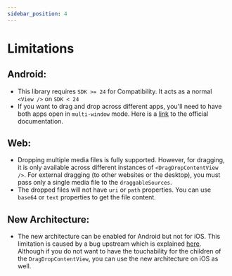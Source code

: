 ```yaml
---
sidebar_position: 4
---
```


# Limitations

## Android:

- This library requires `SDK >= 24` for Compatibility. It acts as a normal `<View />` on `SDK < 24`
- If you want to drag and drop across different apps, you'll need to have both apps open in `multi-window` mode. Here is a [link](https://developer.android.com/develop/ui/views/touch-and-input/drag-drop) to the official documentation.

## Web:

- Dropping multiple media files is fully supported. However, for dragging, it is only available across different instances of `<DragDropContentView />`. For external dragging (to other websites or the desktop), you must pass only a single media file to the `draggableSources`.
- The dropped files will not have `uri` or `path` properties. You can use `base64` or `text` properties to get the file content.

## New Architecture:

- The new architecture can be enabled for Android but not for iOS. This limitation is caused by a bug upstream which is explained [here](https://github.com/expo/expo/issues/28040). Although if you do not want to have the touchability for the children of the `DragDropContentView`, you can use the new architecture on iOS as well.